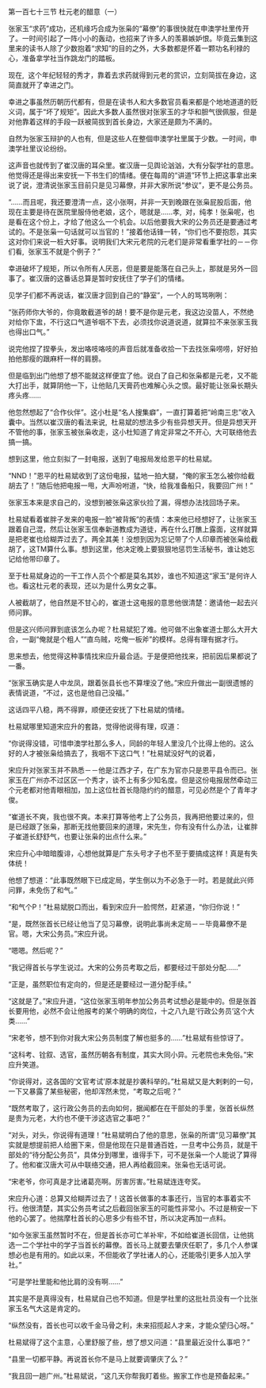 

第一百七十三节 杜元老的醋意（一）

张家玉“求药”成功，还机缘巧合成为张枭的“幕僚”的事很快就在申澳学社里传开了。一时间引起了一阵小小的轰动，也招来了许多人的羡慕嫉妒恨。毕竟云集到这里来的读书人除了少数抱着“求知”的目的之外，大多数都是怀着一颗功名利禄的心，准备拿学社当作跳龙门的踏板。

现在,  这个年纪轻轻的秀才，靠着去求药就得到元老的赏识，立刻简拔在身边，这简直就开了幸进之门。

幸进之事虽然历朝历代都有，但是在读书人和大多数官员看来都是个地地道道的贬义词，属于“坏了规矩”。因此大多数人虽然很对张家玉的才华和胆气很佩服，但是对他靠着这样的手段一跃被简拔到首长身边，大家还是颇为不满的。

自然为张家玉辩护的人也有,  但是这些人在整個申澳学社里属于少数。一时间，申澳学社里议论纷纷。

这声音也就传到了崔汉唐的耳朵里。崔汉唐一见舆论汹汹，大有分裂学社的意思。他觉得还是得出来安抚一下书生们的情绪。便在每周的“讲道”环节上把这事拿出来说了说，澄清说张家玉目前只是见习幕僚，并非大家所说“参议”，更不是公务员。

“……而且呢，我还要澄清一点，这小张啊，并非一天到晚跟在张枭屁股后面，他现在主要是待在医院里服侍他老娘，这个，嗯就是……孝,  对，纯孝！张枭呢，也是看在这个份上，才给了他这么一个机会。以后他要我大宋的公务员还是要通过考试的。不是张枭一句话就可以当官的！”接着他话锋一转，“你们也不要抱怨，其实这对你们来说一桩大好事。说明我们大宋元老院的元老们是非常看重学社的－－你们看,  张家玉不就是个例子？”

幸进破坏了规矩，所以令所有人厌恶，但是要是能落在自己头上，那就是另外一回事了。崔汉唐的这番话总算是暂时安抚住了学子们的情绪。

见学子们都不再说话，崔汉唐才回到自己的“静室”，一个人的骂骂咧咧：

“张药师你大爷的，你竟敢截道爷的胡！要不是你是元老，我这边没苗人，不然绝对给你下盅，不行这口气道爷咽不下去，必须找你说道说道，就算拉不来张家玉我也得出口气。”

说完他捏了捏拳头，发出咯吱咯吱的声音后就准备收拾一下去找张枭唠唠，好好拍拍他那瘦的跟麻杆一样的肩膀。

但是临到出门他想了想不能就这样便宜了他。说白了自己和张枭都是元老，又不能大打出手，就算阴他一下，让他贴几天膏药也难解心头之恨。最好能让张枭长期头疼头疼……

他忽然想起了“合作伙伴”。这小杜是“名人搜集癖”，一直打算着把“岭南三忠”收入囊中。当然以崔汉唐的看法来说,  杜易斌的想法多少有些异想天开。但是异想天开不管他的事，张家玉被张枭收走，这小杜知道了肯定非常之不开心,  大可联络他去搞一搞。

想到这里，他立刻拟了一封电报，送到了电报局发给恩平的杜易斌。

“NND！”恩平的杜易斌收到了这份电报，猛地一拍大腿，“俺的家玉怎么被你给截胡去了！”随后他把电报一甩，大声吩咐道，“快，给我准备船只，我要回广州！”

张家玉本来是求自己的，没想到被张枭这家伙捡了漏，得想办法找回场子来。

杜易斌看着崔胖子发来的电报一脸“被背叛”的表情：本来他已经想好了，让张家玉跟着自己混，然后让张家玉信奉新道教成为道徒，再在什么打醮上露面，这样就算是把老崔也给糊弄过去了。两全其美！没想到因为忘记带了个人印章而被张枭给截胡了，这TM算什么事。想到这里，他决定晚上要狠狠地惩罚生活秘书，谁让她忘记给他带印章了。

至于杜易斌身边的一干工作人员个个都是莫名其妙，谁也不知道这“家玉”是何许人也。看这杜元老的表现，还以为是什么男女之事。

人被截胡了，他自然是不甘心的，崔道士这电报的意思他很清楚：邀请他一起去兴师问罪。

但是这兴师问罪到底该怎么办呢？杜易斌犯了难。他可做不出象崔道士那么大开大合，一副“俺就是个粗人”“直鸟贼，吃俺一板斧”的模样。总得有理有据才行。

思来想去，他觉得这种事情找宋应升最合适。于是便把他找来，把前因后果都说了一番。

“张家玉确实是人中龙凤，跟着张县长也不算埋没了他。”宋应升做出一副很遗憾的表情说道，“不过，这也是他自己没福。”

这话四平八稳，两不得罪，顺便还安抚了下杜易斌的情绪。

杜易斌哪里知道宋应升的套路，觉得他说得有理，叹道：

“你说得没错，可惜申澳学社那么多人，同龄的年轻人里没几个比得上他的。这么好的人才被张枭给搞去了，我咽不下这口气！”杜易斌没好气的说着，

宋应升对张家玉并不熟悉－－他是江西才子，在广东为官亦只是恩平县令而已。张家玉在广州亦不过区区一个秀才，谈不上有多少知名度。但是这份电报居然牵动三个元老都对他青眼相加，加上这位杜首长隐隐约约的醋意，可见必然是个了青年才俊。

“崔道长不爽，我也很不爽。本来打算等他考上了公务员，我再把他要过来的，但是已经跟了张枭，那断无找他要回来的道理，宋先生，你有没有什么办法，让崔胖子崔道长舒舒气，也要让张枭的出点什么来。”

宋应升心中暗暗腹诽，心想他就算是广东头号才子也不至于要搞成这样！真是有失体统！

他想了想道：“此事既然眼下已成定局，学生倒以为不必急于一时。若是就此兴师问罪，未免伤了和气。”

“和气个P！”杜易斌脱口而出，看到宋应升一脸愕然，赶紧道，“你归你说！”

“是，既然张首长已经让他当了见习幕僚，说明此事尚未定局－－毕竟幕僚不是官。嗯，大宋公务员。”宋应升说。

“嗯嗯。然后呢？”

“我记得首长与学生说过。大宋的公务员考取之后，都要经过干部处分配……”

“正是，虽然职位有定向的，但是还是要经过一道分配手续。”

“这就是了。”宋应升道，“这位张家玉明年参加公务员考试想必是能中的。但是张首长要用他，必然不会让他报考的某个明确的岗位，十之八九是‘行政公务员’这个大类……”

“宋老爷，想不到你对我大宋公务员制度了解也挺多的……”杜易斌有些惊讶了。

“这科考、铨叙、选官，虽然历朝各有制度，其实大同小异。元老院也未免俗。”宋应升笑道。

“你说得对，这各国的‘文官考试’原本就是抄袭科举的。”杜易斌又是大剌剌的一句，一下又暴露了某些秘密，他却浑然未觉，“考取之后呢？”

“既然考取了，这行政公务员的去向如何，据闻都在在干部处的手里，张首长纵然是贵为元老，大约也不便干涉这选官之事吧？”

“对头，对头，你说得有道理！”杜易斌明白了他的意思，张枭的所谓“见习幕僚”其实就是想提前把人给圈下来，但是他现在只是普通百姓，一旦考中公务员，就是干部处的“待分配公务员”，具体分到哪里，谁得手下，可不是张枭一个人能说了算得了。他和崔汉唐大可从中联络交通，把人再给截回来。张枭也无话可说。

“宋老爷，你可真是才比诸葛亮啊。厉害厉害。”杜易斌连连夸奖。

宋应升心道：总算又给糊弄过去了！这首长做事的本事还行，当官的本事着实不行。他很清楚，其实公务员考试之后截回张家玉的可能性非常小。不过是稍安一下他的心罢了。他揣摩杜首长的心思多少有些不甘，所以决定再加一点料。

“如今张家玉虽然暂时不在，但是首长亦可亡羊补牢，不如给崔道长回信，让他挑选一二个学社中的学子当首长的幕僚。首长马上就要去肇庆任职了，多几个人参谋想必也是有用的。如此以来，不但能收了学社诸人的心，还能吸引更多人加入学社。”

“可是学社里能和他比肩的没有啊……”

其实是不是真得没有，杜易斌自己也不知道。但是学社里的这批社员没有一个比张家玉名气大这是肯定的。

“纵然没有，首长也可以收千金马骨之利，未来招揽起人才来，才能众望归心呀。”

杜易斌得了这个主意，心里舒服了些，想了想又问道：“县里最近没什么事吧？”

“县里一切都平静。再说首长你不是马上就要调肇庆了么？”

“我且回一趟广州。”杜易斌说，“这几天你帮我盯着些。搬家工作也是预备起来。”

